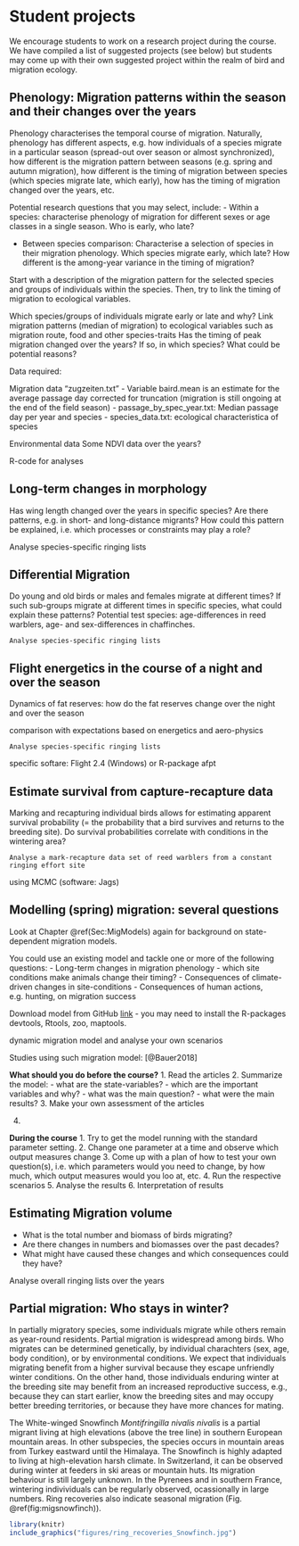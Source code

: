 # Student projects

We encourage students to work on a research project during the course. We have compiled a list of suggested projects (see below) but students may come up with their own suggested project within the realm of bird and migration ecology. 


## Phenology: Migration patterns within the season and their changes over the years

Phenology characterises the temporal course of migration. Naturally, phenology has different aspects, e.g. how individuals of a species migrate in a particular season (spread-out over season or almost synchronized), how different is the migration pattern between seasons (e.g. spring and autumn migration), how different is the timing of migration between species (which species migrate late, which early), how has the timing of migration changed over the years, etc.

Potential research questions that you may select, include:
- Within a species: characterise phenology of migration for different sexes or age classes in a single season. Who is early, who late?

- Between species comparison: Characterise a selection of species in their migration phenology. Which species migrate early, which late? How different is the among-year variance in the timing of migration?


Start with a description of the migration pattern for the selected species and groups of individuals within the species. Then, try to link the timing of migration to ecological variables.  

Which species/groups of individuals migrate early or late and why?
Link migration patterns (median of migration) to ecological variables such as migration route, food and other species-traits
Has the timing of peak migration changed over the years? If so, in which species? What could be potential reasons?



Data required:

Migration data "zugzeiten.txt"
- Variable baird.mean is an estimate for the average passage day corrected for truncation (migration is still ongoing at the end of the field season) 
- passage_by_spec_year.txt: Median passage day per year and species
- species_data.txt: ecological characteristica of species

Environmental data
Some NDVI data over the years?

R-code for analyses



## Long-term changes in morphology

Has wing length changed over the years in specific species? Are there patterns, e.g. in short- and long-distance migrants? How could this pattern be explained, i.e. which processes or constraints may play a role?

Analyse species-specific ringing lists
	
	
	

## Differential Migration

Do young and old birds or males and females migrate at different times? If such sub-groups migrate at different times in specific species, what could explain these patterns? Potential test species: age-differences in reed warblers, age- and sex-differences in chaffinches. 

	Analyse species-specific ringing lists



## Flight energetics in the course of a night and over the season
Dynamics of fat reserves: how do the fat reserves change over the night and over the season

comparison with expectations based on energetics and aero-physics  

	Analyse species-specific ringing lists 

specific softare:
Flight 2.4 (Windows) 
or R-package afpt

## Estimate survival from capture-recapture data 
Marking and recapturing individual birds allows for estimating apparent survival probability (= the probability that a bird survives and returns to the breeding site). Do survival probabilities correlate with conditions in the wintering area?

	Analyse a mark-recapture data set of reed warblers from a constant ringing effort site 
using MCMC (software: Jags)


## Modelling (spring) migration: several questions

Look at Chapter \@ref(Sec:MigModels) again for background on state-dependent migration models. 

You could use an existing model and tackle one or more of the following questions:
-	Long-term changes in migration phenology - which site conditions make animals change their timing? 
-	Consequences of climate-driven changes in site-conditions
-	Consequences of human actions, e.g. hunting, on migration success

Download model from GitHub [link](https://github.com/slisovski/sdpMig) - you may need to install the R-packages devtools, Rtools, zoo, maptools. 


 dynamic migration model and analyse your own scenarios 

Studies using such migration model:
[@Bauer2018]


**What should you do before the course?**
1. Read the articles
2. Summarize the model: 
  - what are the state-variables?
  - which are the important variables and why?
  - what was the main question?
  - what were the main results?
3. Make your own assessment of the articles

4. 

**During the course**
1. Try to get the model running with the standard parameter setting.
2. Change one parameter at a time and observe which output measures change
3. Come up with a plan of how to test your own question(s), i.e. which parameters would you need to change, by how much, which output measures would you loo at, etc.
4. Run the respective scenarios
5. Analyse the results
6. Interpretation of results





## Estimating Migration volume
-	What is the total number and biomass of birds migrating?
-	Are there changes in numbers and biomasses over the past decades?
-	What might have caused these changes and which consequences could they have?
	
Analyse overall ringing lists over the years




## Partial migration: Who stays in winter?

In partially migratory species, some individuals migrate while others remain as year-round residents. Partial migration is widespread among birds. Who migrates can be determined genetically, by individual charachters (sex, age, body condition), or by environmental conditions. We expect that individuals migrating benefit from a higher survival because they escape unfriendly winter conditions. On the other hand, those individuals enduring winter at the breeding site may benefit from an increased reproductive success, e.g., because they can start earlier, know the breeding sites and may occupy better breeding territories, or because they have more chances for mating.

The White-winged Snowfinch *Montifringilla nivalis nivalis* is a partial migrant living at high elevations (above the tree line) in southern European mountain areas. In other subspecies, the species occurs in mountain areas from Turkey eastward until the Himalaya. The Snowfinch is highly adapted to living at high-elevation harsh climate. In Switzerland, it can be observed during winter at feeders in ski areas or mountain huts. Its migration behaviour is still largely unknown. In the Pyrenees and in southern France, wintering indivividuals can be regularly observed, ocassionally in large numbers. Ring recoveries also indicate seasonal migration (Fig. \@ref(fig:migsnowfinch)). 

```r
library(knitr)
include_graphics("figures/ring_recoveries_Snowfinch.jpg")

```





